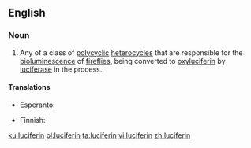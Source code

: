 ==English==
{{wikipedia}}

===Noun===
{{en-noun}}

# {{context|biochemistry|lang=en}} Any of a class of [[polycyclic]] [[heterocycle]]s that are responsible for the [[bioluminescence]] of [[firefly|fireflies]], being converted to [[oxyluciferin]] by [[luciferase]] in the process.

====Translations====
{{trans-top|biochemistry: any of a class of polycyclic heterocycles}}
* Esperanto: {{t|eo|luciferino}}
{{trans-mid}}
*Finnish: {{t|fi|lusiferiini}}
{{trans-bottom}}

[[ku:luciferin]]
[[pl:luciferin]]
[[ta:luciferin]]
[[vi:luciferin]]
[[zh:luciferin]]